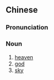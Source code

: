 {{also|上苍}}
==Chinese==
{{zh-forms|s=上苍}}

===Pronunciation===
{{zh-pron
|m=shàngcāng
|c=soeng6 cong1
|mn=siōng-chong
|cat=n
}}

===Noun===
{{zh-noun}}

# [[heaven]]
# [[god]]
# [[sky]]